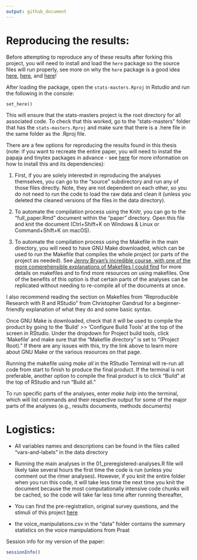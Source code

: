 ```yaml
---
output: github_document
---
```


# Reproducing the results: 

Before attempting to reproduce any of these results after forking this project, you will need to install and load the `here` package so the source files will run properly, see more on why the `here` package is a good idea [here](http://jenrichmond.rbind.io/post/how-to-use-the-here-package/), [here](https://github.com/jennybc/here_here), and [here](https://malco.io/2018/11/05/why-should-i-use-the-here-package-when-i-m-already-using-projects/)!

After loading the package, open the `stats-masters.Rproj` in Rstudio and run the following in the console:

`set_here()`

This will ensure that the stats-masters project is the root directory for all associated code. To check that this worked, go to the "stats-masters" folder that has the `stats-masters.Rproj` and make sure that there is a .here file in the same folder as the .Rproj file.  

There are a few options for reproducing the results found in this thesis (note: if you want to recreate the entire paper, you will need to install the papaja and tinytex packages in advance - see [here](https://github.com/crsh/papaja) for more information on how to install this and its dependencies):  

1) First, if you are solely interested in reproducing the analyses themselves, you can go to the "source" subdirectory and run any of those files directly. Note, they are not dependent on each other, so you do not need to run the code to load the raw data and clean it (unless you deleted the cleaned versions of the files in the data directory). 

2) To automate the compilation process using the Knitr, you can go to the "full_paper.Rmd" document within the "paper" directory. Open this file and knit the document (Ctrl+Shift+K on	Windows & Linux or Command+Shift+K on macOS). 

3) To automate the compilation process using the Makefile in the main directory, you will need to have GNU Make downloaded, which can be used to run the Makefile that compiles the whole project (or parts of the project as needed). See [Jenny Bryan's incredible course, with one of the more comprehensible explanations of Makefiles I could find](https://stat545.com/automation-overview.html) for more details on makefiles and to find more resources on using makefiles. One of the benefits of this option is that certain parts of the analyses can be replicated without needing to re-compile all of the documents at once.  

I also recommend reading the section on Makefiles from "Reproducible Research with R and RStudio" from Christopher Gandrud for a beginner-friendly explanation of what they do and some basic syntax. 

Once GNU Make is downloaded, check that it will be used to compile the product by going to the 'Build' >> 'Configure Build Tools' at the top of the screen in RStudio. Under the dropdown for Project build tools, click 'Makefile' and make sure that the "Makefile directory" is set to "(Project Root)." If there are any issues with this, try the link above to learn more about GNU Make or the various resources on that page. 

Running the makefile using *make all* in the RStudio Terminal will re-run all code from start to finish to produce the final product. If the terminal is not preferable, another option to compile the final product is to click "Build" at the top of RStudio and run "Build all."

To run specific parts of the analyses, enter *make help* into the terminal, which will list commands and their respective output for some of the major parts of the analyses (e.g., results documents, methods documents) 

# Logistics:

- All variables names and descriptions can be found in the files called "vars-and-labels" in the data directory

- Running the main analyses in the 01_preregistered-analyses.R file will likely take several hours the first time the code is run (unless you comment out the rlmer analyses). However, if you knit the entire folder when you run this code, it will take less time the next time you knit the document because the most computationally intensive code chunks will be cached, so the code will take far less time after running thereafter, 

- You can find the pre-registration, original survey  questions, and the stimuli of this project [here](https://osf.io/r8m2u/)

- the voice_manipulations.csv in the "data" folder contains the summary statistics on the voice manipulations from Praat 

Session info for my version of the paper:

```r
sessionInfo()
```
